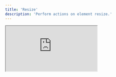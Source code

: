 ```yaml
---
title: 'Resize'
description: 'Perform actions on element resize.'
---
```


<iframe
  style={{ width: '100%', height: '378px', borderRadius: 12 }}
  src="https://ng-primitives.github.io/ng-primitives/examples/resize"
/>

## Usage

Assemble the resize directives in your template.

```html
<div (ngpResize)="onResize($event)"></div>
```

## API Reference

The following directives are available to import from the `@ng-primitives/ng-primitives` package:

### NgpResizeDirective

<ResponseField name="ngpResize" type="boolean">
  Event emitted when the element is resize.
</ResponseField>
